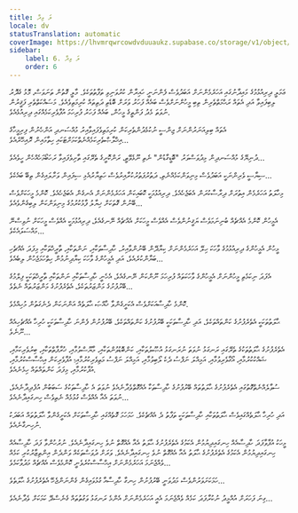 ```yaml
---
title: ލަ ވިދާ
locale: dv
statusTranslation: automatic
coverImage: https://lhvmrqwrcowdvduuaukz.supabase.co/storage/v1/object/public/strapi-uploads/small_cover-tratado-de-psicologia-revolucionaria.webp-5e15e1cec4e0ebebcde5d7fc7565d8fd.webp
sidebar:
    label: 6. ލަ ވިދާ
    order: 6
---
```

ޢަމަލީ ދިރިއުޅުމުގެ މައިދާނުގައި އަހަރެމެންނަށް އަބަދުވެސް ފެންނަނީ ހައިރާން ކުރުވަނިވި ތަފާތުތަކެވެ. މާލީ ގޮތުން ތަނަވަސް، މޮޅު ގެދޮރު ލިބިފައިވާ އަދި އެތައް ރަޙްމަތްތެރިން ތިބި މީހުންނަށްވެސް ބައެއް ފަހަރު ވަރަށް ބޮޑެތި ދަތިތައް ކުރިމަތިވެއެވެ. މަސައްކަތްތެރި ފަޤީރުން ނުވަތަ މެދު ފަންތީގެ މީހުން، ބައެއް ފަހަރު ފުރިހަމަ އުފާވެރިކަމެއްގައި ދިރިއުޅެއެވެ.

އެތައް ބިލިއަނަރުންނަށް ޖިންސީ ނުކުޅެދުންތެރިކަން ކުރިމަތިވެފައިވާއިރު މުއްސަނދި އަންހެނުން ފިރިމީހާގެ އިޚްލާޞްތެރިކަމެއްނެތްކަމަށްޓަކައި ހިތާމައިން ރޮއިހޭރެއެވެ...

ދުނިޔޭގެ މުއްސަނދިން މިދުވަސްވަރު "ބޮޑީގާޑުން" ނެތި ނޫޅެވޭތީ، ރަންކޮށީގެ ތެރޭގައި ތާށިވެފައިވާ ރަހަބޯމަހެއްހެން ހީވެއެވެ...

ސިޔާސީ ވެރިންނަކީ އަބަދުވެސް މިނިވަންކަމެއްނެތި، ދަތުރުފަތުރުކުރާއިރުވެސް ހަތިޔާރުއެޅި ސިފައިން ވަށާލައިގެން ތިބޭ ބައެކެވެ...

މިހާލަތު އަހަރެމެން އިތުރަށް ދިރާސާކުރަން އެބަޖެހެއެވެ. ދިރިއުޅުމަކީ ކޮބައިކަން އަހަރެމެންނަށް އެނގެން އެބަޖެހެއެވެ. ކޮންމެ މީހަކަށްވެސް ބޭނުން ގޮތަކަށް ޚިޔާލު ފާޅުކުރުމުގެ މިނިވަންކަން ލިބިގެންވެއެވެ...

އެމީހުން ކޮންމެ އެއްޗެއް ބުނިނަމަވެސް ޔަޤީނުންވެސް އެއްވެސް މީހަކަށް އެއްޗެއް ނޭނގެއެވެ، ދިރިއުޅުމަކީ އެއްވެސް މީހަކަށް ނުވިސްނޭ މައްސަލައެކެވެ...

މީހުން އެމީހުންގެ ދިރިއުޅުމުގެ ވާހަކަ ހިލޭ އަހަރެމެންނަށް ކިޔާދޭން ބޭނުންވާއިރު، ހާދިސާތަކާއި، ނަންތަކާއި، ތާރީޚްތަކާއި މިފަދަ އެއްޗެހި ބަޔާންކުރެއެވެ، އަދި އެމީހުންގެ ވާހަކަ ކިޔާދިނުމުން ހިތްހަމަޖެހުން ލިބެއެވެ...

އެފަދަ ނިކަމެތި މީހުންނަށް އެމީހުންގެ ވާހަކަތައް ފުރިހަމަ ނޫންކަން ނޭނގެއެވެ، އެހެނީ ހާދިސާތަކާއި ނަންތަކާއި ތާރީޚްތަކަކީ ފިލްމުގެ ބޭރުފުށުގެ މަންޒަރުތަކެވެ، އެތެރެފުށުގެ މަންޒަރުތައް ނެތެވެ...

ކޮންމެ ހާދިސާއަކަށްވެސް އެކަށީގެންވާ ޚާއްޞަ ޙާލަތެއް އަންނަކަން ދެނެގަތުން މުހިއްމެވެ.

ޙާލަތުތަކަކީ އެތެރެފުށުގެ ކަންތައްތަކެވެ، އަދި ހާދިސާތަކަކީ ބޭރުފުށުގެ ކަންތައްތަކެވެ، ބޭރުފުށުން ފެންނަ ހާދިސާތަކަކީ ހުރިހާ އެއްޗެހިއެއް ނޫނެވެ...

އެތެރެފުށުގެ ޙާލަތުތަކުގެ ތެރޭގައި ރަނގަޅު ނުވަތަ ނުރަނގަޅު އުޞޫލުތަކާއި، ކަންބޮޑުވުންތަކާއި، މާޔޫސްވުމާއި، ޚުރާފާތްތަކާއި، ބިރުވެރިކަމާއި، ޝައްކުކުރުމާއި، އޯގާވެރިވުމާއި، އަމިއްލަ ނަފްސު ދެކެ ލޯބިވުމާއި، އަމިއްލަ ނަފްސު މަތިވެރިކުރުމާއި؛ އުފާވެރިކަން އިޙްސާސްކުރުމާއި، އުފާކުރުމާއި، މިފަދަ ކަންތައްތައް ހިމެނެއެވެ.

ސުވާލެއްނެތްގޮތުގައި އެތެރެފުށުގެ ޙާލަތުތައް ބޭރުފުށުގެ ހާދިސާތަކާ އެއްގޮތްވެދާނެއެވެ ނުވަތަ އެ ހާދިސާތަކުގެ ސަބަބުން އުފެދިދާނެއެވެ، ނުވަތަ އެއާ އެއްވެސް ގުޅުމެއް ނެތިވެސް ހިނގައިދާނެއެވެ...

އަދި ހުރިހާ ޙާލަތެއްގައިވެސް ޙާލަތުތަކާއި ހާދިސާތަކަކީ ތަފާތު ދެ އެއްޗެކެވެ. ހަމަހަމަ ގޮތެއްގައި ހާދިސާތަކަށް އެކަށީގެންވާ ޙާލަތުތައް އަބަދަކު ނުހިނގާނެއެވެ.

މީހަކު އުފާވާފަދަ ހާދިސާއެއް ހިނގައިދިޔުމުން އެކަމުގެ އެތެރެފުށުގެ ޙާލަތު އެއާ އެއްގޮތް ނުވެ ހިނގައިދާނެއެވެ. ނުރުހުންވާ ފަދަ ހާދިސާއެއް ހިނގައިދިޔުމުން އެކަމުގެ އެތެރެފުށުގެ ޙާލަތު އެއާ އެއްގޮތް ނުވެ ހިނގައިދާނެއެވެ. ވަރަށް ދުވަސްތަކެއް ވަންދެން އިންތިޒާރުކުރި ކަމެއް ވެއްޖެނަމަ އަހަރެމެންނަށް އިޙްސާސްކުރެވެނީ ކޮންމެވެސް އެއްޗެއް މަދުވާކަމެވެ...

ހަމަކަށަވަރުންވެސް މަދުވަނީ ބޭރުފުށުން ހިނގާ ހާދިސާއާ ގުޅުވައިގެން ގެންނަންޖެހޭ އެތެރެފުށުގެ ޙާލަތެވެ...

ގިނަ ފަހަރަށް އުއްމީދު ނުކުރާފަދަ ކަމެއް ވެއްޖެނަމަ އެއީ އަހަރެމެންނަށް އެންމެ ރަނގަޅު ވަގުތުތައް ގެނެސްދޭ ކަމަކަށް ވެދާނެއެވެ...

